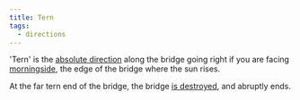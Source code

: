 ```yaml
---
title: Tern
tags:
  - directions
---
```

'Tern' is the [absolute direction](lore:directions) along the bridge going
right if you are facing [morningside](lore:morningside), the edge of the bridge
where the sun rises.

At the far tern end of the bridge, the bridge [is destroyed](lore:the-broken-end),
and abruptly ends.
